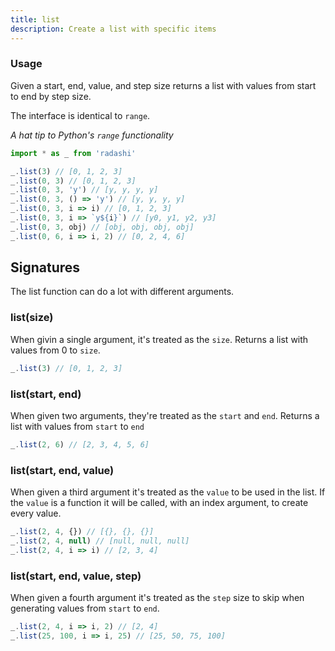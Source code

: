 ```yaml
---
title: list
description: Create a list with specific items
---
```


### Usage

Given a start, end, value, and step size returns a list with values from start to end by step size.

The interface is identical to `range`.

_A hat tip to Python's `range` functionality_

```ts
import * as _ from 'radashi'

_.list(3) // [0, 1, 2, 3]
_.list(0, 3) // [0, 1, 2, 3]
_.list(0, 3, 'y') // [y, y, y, y]
_.list(0, 3, () => 'y') // [y, y, y, y]
_.list(0, 3, i => i) // [0, 1, 2, 3]
_.list(0, 3, i => `y${i}`) // [y0, y1, y2, y3]
_.list(0, 3, obj) // [obj, obj, obj, obj]
_.list(0, 6, i => i, 2) // [0, 2, 4, 6]
```

## Signatures

The list function can do a lot with different arguments.

### list(size)

When givin a single argument, it's treated as the `size`. Returns a list with values from 0 to `size`.

```ts
_.list(3) // [0, 1, 2, 3]
```

### list(start, end)

When given two arguments, they're treated as the `start` and `end`. Returns a list with values from `start` to `end`

```ts
_.list(2, 6) // [2, 3, 4, 5, 6]
```

### list(start, end, value)

When given a third argument it's treated as the `value` to be used in the list. If the `value` is a function it will be called, with an index argument, to create every value.

```ts
_.list(2, 4, {}) // [{}, {}, {}]
_.list(2, 4, null) // [null, null, null]
_.list(2, 4, i => i) // [2, 3, 4]
```

### list(start, end, value, step)

When given a fourth argument it's treated as the `step` size to skip when generating values from `start` to `end`.

```ts
_.list(2, 4, i => i, 2) // [2, 4]
_.list(25, 100, i => i, 25) // [25, 50, 75, 100]
```
